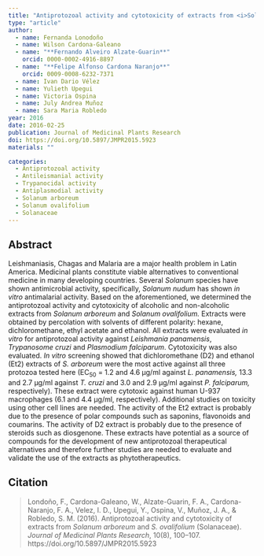 ```yaml
---
title: "Antiprotozoal activity and cytotoxicity of extracts from <i>Solanum arboreum</i> and <i>S. ovalifolium</i> (Solanaceae)"
type: "article"
author:
  - name: Fernanda Lonodoño
  - name: Wilson Cardona-Galeano
  - name: "**Fernando Alveiro Alzate-Guarin**"
    orcid: 0000-0002-4916-8897
  - name: "**Felipe Alfonso Cardona Naranjo**"
    orcid: 0009-0008-6232-7371
  - name: Ivan Dario Vélez
  - name: Yulieth Upegui
  - name: Victoria Ospina
  - name: July Andrea Muñoz
  - name: Sara Maria Robledo
year: 2016
date: 2016-02-25
publication: Journal of Medicinal Plants Research
doi: https://doi.org/10.5897/JMPR2015.5923
materials: ""

categories:
  - Antiprotozoal activity
  - Antileismanial activity
  - Trypanocidal activity
  - Antiplasmodial activity
  - Solanum arboreum
  - Solanum ovalifolium
  - Solanaceae
---
```


## Abstract

Leishmaniasis, Chagas and Malaria are a major health problem in Latin America. Medicinal plants constitute viable alternatives to conventional medicine in many developing countries. Several *Solanum* species have shown antimicrobial activity, specifically, *Solanum nudum* has shown *in* *vitro* antimalarial activity. Based on the aforementioned, we determined the antiprotozoal activity and cytotoxicity of alcoholic and non-alcoholic extracts from *Solanum arboreum* and *Solanum ovalifolium.* Extracts were obtained by percolation with solvents of different polarity: hexane, dichloromethane, ethyl acetate and ethanol. All extracts were evaluated *in vitro* for antiprotozoal activity against *Leishmania panamensis*, *Trypanosome cruzi* and *Plasmodium falciparum*. Cytotoxicity was also evaluated. *In vitro* screening showed that dichloromethane (D2) and ethanol (Et2) extracts of *S. arboreum* were the most active against all three protozoa tested here (EC~50~ = 1.2 and 4.6 µg/ml against *L. panamensis,* 13.3 and 2.7 µg/ml against *T. cruzi* and 3.0 and 2.9 µg/ml against *P. falciparum,* respectively). These extract were cytotoxic against human U-937 macrophages (6.1 and 4.4 µg/ml, respectively). Additional studies on toxicity using other cell lines are needed. The activity of the Et2 extract is probably due to the presence of polar compounds such as saponins, flavonoids and coumarins. The activity of D2 extract is probably due to the presence of steroids such as diosgenone. These extracts have potential as a source of compounds for the development of new antiprotozoal therapeutical alternatives and therefore further studies are needed to evaluate and validate the use of the extracts as phytotherapeutics.

## Citation

> Londoño, F., Cardona-Galeano, W., Alzate-Guarin, F. A., Cardona-Naranjo, F. A., Velez, I. D., Upegui, Y., Ospina, V., Muñoz, J. A., & Robledo, S. M. (2016). Antiprotozoal activity and cytotoxicity of extracts from *Solanum arboreum* and *S. ovalifolium* (Solanaceae). *Journal of Medicinal Plants Research*, 10(8), 100--107. https://doi.org/10.5897/JMPR2015.5923